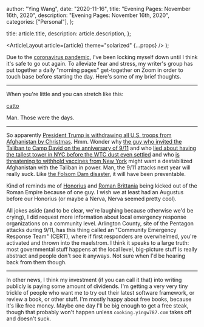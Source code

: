 
  author: "Ying Wang",
  date: "2020-11-16",
  title: "Evening Pages: November 16th, 2020",
  description: "Evening Pages: November 16th, 2020",
  categories: ["Personal"],
};

  title: article.title,
  description: article.description,
};

  <ArticleLayout article={article} theme="solarized" {...props} />
);

Due to the [coronavirus
pandemic](https://en.wikipedia.org/wiki/2019-20_coronavirus_pandemic), I've been
locking myself down until I think it's safe to go out again. To alleviate fear
and stress, my writer's group has put together a daily "morning pages"
get-together on Zoom in order to touch base before starting the day. Here's some
of my brief thoughts.

---

When you're little and you can stretch like this:

[catto](/img/posts/2020/11/16/evening_pages.webp)

Man. Those were the days.

---

So apparently [President Trump is withdrawing all U.S. troops from Afghanistan
by
Christmas](https://www.nytimes.com/2020/11/13/us/politics/trump-afghanistan-troops.html).
Hmm. Wonder why [the guy who invited the Taliban to Camp David on the
anniversary of 9/11](https://outline.com/vgSVcW) and who [lied about having the
tallest tower in NYC before the WTC dust even
settled](https://www.youtube.com/watch?v=K88DcY-MMUY) and who [is threatening to
withhold vaccines from New
York](https://www.politico.com/video/2020/11/13/trump-says-new-york-state-wont-get-first-batch-of-vaccines-due-to-governor-cuomo-100061)
might want a destabilized Afghanistan with the Taliban in power. Man, the 9/11
attacks next year will really suck. Like [the Folsom Dam
disaster](https://www.youtube.com/watch?v=yjfrJzdx7DA), it will have been
preventable.

Kind of reminds me of
[Honorius](<https://en.wikipedia.org/wiki/Honorius_(emperor)>) and [Roman
Brittania](https://en.wikipedia.org/wiki/End_of_Roman_rule_in_Britain) being
kicked out of the Roman Empire because of one guy. I wish we at least had an
Augustus before our Honorius (or maybe a Nerva, Nerva seemed pretty cool).

All jokes aside (and to be clear, we're laughing because otherwise we'd be
crying), I did request more information about local emergency response
organizations on a community level. Arlington County, site of the Pentagon
attacks during 9/11, has this thing called an "Community Emergency Response
Team" (CERT), where if first responders are overwhelmed, you're activated and
thrown into the maelstrom. I think it speaks to a large truth: most governmental
stuff happens at the local level, big-picture stuff is really abstract and
people don't see it anyways. Not sure when I'd be hearing back from them though.

---

In other news, I think my investment (if you can call it that) into writing
publicly is paying some amount of dividends. I'm getting a very very tiny
trickle of people who want me to try out their latest software framework, or
review a book, or other stuff. I'm mostly happy about free books, because it's
like free money. Maybe one day I'll be big enough to get a free steak, though
that probably won't happen unless `cooking.yingw787.com` takes off and doesn't
suck.
